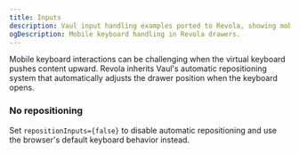 ```yaml
---
title: Inputs
description: Vaul input handling examples ported to Revola, showing mobile keyboard interaction compatibility.
ogDescription: Mobile keyboard handling in Revola drawers.
---
```


Mobile keyboard interactions can be challenging when the virtual keyboard pushes content upward. Revola inherits Vaul's automatic repositioning system that automatically adjusts the drawer position when the keyboard opens.

<ComponentPreview name="vaul-default-input-demo" />

### No repositioning

Set `repositionInputs={false}` to disable automatic repositioning and use the browser's default keyboard behavior instead.

<ComponentPreview name="vaul-no-repositioning-input-demo" />
